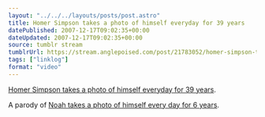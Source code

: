```yaml
---
layout: "../../../layouts/posts/post.astro"
title: Homer Simpson takes a photo of himself everyday for 39 years
datePublished: 2007-12-17T09:02:35+00:00
dateUpdated: 2007-12-17T09:02:35+00:00
source: tumblr stream
tumblrUrl: https://stream.anglepoised.com/post/21783052/homer-simpson-takes-a-photo-of-himself-everyday
tags: ["linklog"]
format: "video"
---
```


[Homer Simpson takes a photo of himself everyday for 39 years][1].

A parody of [Noah takes a photo of himself every day for 6 years][2].

[1]: https://www.youtube.com/watch?v=jJajXv1n_VI
[2]: https://www.youtube.com/watch?v=6B26asyGKDo
